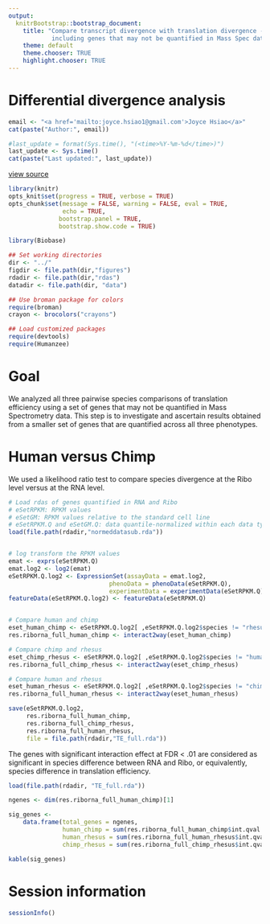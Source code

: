 ```yaml
---
output:
  knitrBootstrap::bootstrap_document:
    title: "Compare transcript divergence with translation divergence - 
            including genes that may not be quantified in Mass Spec data "
    theme: default
    theme.chooser: TRUE
    highlight.chooser: TRUE
---
```



Differential divergence analysis
=================================

```r
email <- "<a href='mailto:joyce.hsiao1@gmail.com'>Joyce Hsiao</a>"
cat(paste("Author:", email))
```


```r
#last_update = format(Sys.time(), "(<time>%Y-%m-%d</time>)")
last_update <- Sys.time()
cat(paste("Last updated:", last_update))
```


[view source](compare-ribo-rna-quantified-in-sequencing.Rmd)


```r
library(knitr)
opts_knit$set(progress = TRUE, verbose = TRUE)
opts_chunk$set(message = FALSE, warning = FALSE, eval = TRUE, 
               echo = TRUE,
              bootstrap.panel = TRUE, 
              bootstrap.show.code = TRUE)
```



```r
library(Biobase)

## Set working directories 
dir <- "../"
figdir <- file.path(dir,"figures")
rdadir <- file.path(dir,"rdas")
datadir <- file.path(dir, "data")

## Use broman package for colors
require(broman)
crayon <- brocolors("crayons")

## Load customized packages
require(devtools)
require(Humanzee)
```



Goal
====

We analyzed all three pairwise species comparisons of translation efficiency
using a set of genes that may not be quantified in Mass Spectrometry data. 
This step is to investigate and ascertain results obtained from a smaller set 
of genes that are quantified across all three phenotypes.



Human versus Chimp
==================


We used a likelihood ratio test to compare species divergence 
at the Ribo level versus at the RNA level.


```r

# Load rdas of genes quantified in RNA and Ribo
# eSetRPKM: RPKM values 
# eSetGM: RPKM values relative to the standard cell line
# eSetRPKM.Q and eSetGM.Q: data quantile-normalized within each data type
load(file.path(rdadir,"normeddatasub.rda"))


# log transform the RPKM values
emat <- exprs(eSetRPKM.Q)
emat.log2 <- log2(emat)
eSetRPKM.Q.log2 <- ExpressionSet(assayData = emat.log2,
                            phenoData = phenoData(eSetRPKM.Q),
                            experimentData = experimentData(eSetRPKM.Q) )
featureData(eSetRPKM.Q.log2) <- featureData(eSetRPKM.Q)                  


# Compare human and chimp
eset_human_chimp <- eSetRPKM.Q.log2[ ,eSetRPKM.Q.log2$species != "rhesus"]
res.riborna_full_human_chimp <- interact2way(eset_human_chimp)

# Compare chimp and rhesus
eset_chimp_rhesus <- eSetRPKM.Q.log2[ ,eSetRPKM.Q.log2$species != "human"]
res.riborna_full_chimp_rhesus <- interact2way(eset_chimp_rhesus)

# Compare human and rhesus
eset_human_rhesus <- eSetRPKM.Q.log2[ ,eSetRPKM.Q.log2$species != "chimp"]
res.riborna_full_human_rhesus <- interact2way(eset_human_rhesus)

save(eSetRPKM.Q.log2,
     res.riborna_full_human_chimp,
     res.riborna_full_chimp_rhesus,
     res.riborna_full_human_rhesus, 
     file = file.path(rdadir,"TE_full.rda"))
```


The genes with significant interaction effect at FDR < .01 are considered
as significant in species difference between RNA and Ribo, or equivalently,
species difference in translation efficiency. 


```r
load(file.path(rdadir, "TE_full.rda"))

ngenes <- dim(res.riborna_full_human_chimp)[1]

sig_genes <- 
    data.frame(total_genes = ngenes,
               human_chimp = sum(res.riborna_full_human_chimp$int.qval < .01),
               human_rhesus = sum(res.riborna_full_human_rhesus$int.qval < .01),
               chimp_rhesus = sum(res.riborna_full_chimp_rhesus$int.qval < .01) )

kable(sig_genes)
```








Session information
====================

```r
sessionInfo()
```

